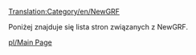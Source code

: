 [[Translation:Category/en/NewGRF]]

Poniżej znajduje się lista stron związanych z NewGRF.
{{pl/Navbox NewGRF}}

<!--[[Category:Main category]]--> [[pl/Main Page]]